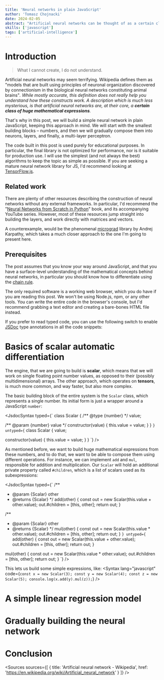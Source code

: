 ```yaml
---
title: 'Neural networks in plain JavaScript'
author: 'Tomasz Chojnacki'
date: 2024-02-05
abstract: "Artificial neural networks can be thought of as a certain class of huge mathematical expressions. This thought is explored in this post, where we build a simple multi-layer perceptron in plain JavaScript, using a custom scalar automatic differentiation engine."
skills: ['javascript']
tags: ['artificial-intelligence']
---
```


# Introduction

> What I cannot create, I do not understand.

Artificial neural networks may seem terrifying. Wikipedia defines them as "models that are built
using principles of neuronal organization discovered by connectionism in the biological neural
networks constituting animal brains"<Cite ordinal={1} />. While mostly accurate, this definition does not
really help you understand how these constructs work. A description which is much less mysterious, is that
artificial neural networks are, at their core, a **certain class of huge mathematical expressions**.

That's why in this post, we will build a simple neural network in plain JavaScript, keeping this
approach in mind. We will start with the smallest building blocks &ndash; numbers, and then we will
gradually compose them into neurons, layers, and finally, a multi-layer perceptron.

The code built in this post is used purely for educational purposes. In particular, the final library
is not optimized for performance, nor is it suitable for production use. I will use the simplest (and
not always the best) algorithms to keep the topic as simple as possible. If you are seeking a mature
neural network library for JS, I'd recommend looking at [TensorFlow.js](https://www.tensorflow.org/js).

## Related work

There are plenty of other resources describing the construction of neural networks without any external
frameworks. In particular, I'd recommend the "[Neural Networks from Scratch in Python](https://nnfs.io)"
book, and its accompanying YouTube series. However, most of these resources jump straight into
building the layers, and work directly with matrices and vectors.

A counterexample, would be the phenomenal [micrograd](https://github.com/karpathy/micrograd) library
by Andrej Karpathy, which takes a much closer approach to the one I'm going to present here.

## Prerequisites

The post assumes that you know your way around JavaScript, and that you have a surface-level
understanding of the mathematical concepts behind neural networks, in particular you should know
how to differentiate using the [chain rule](https://en.wikipedia.org/wiki/Chain_rule).

The only required software is a working web browser, which you do have if you are reading this post.
We won't be using Node.js, npm, or any other tools. You can write the entire code in the browser's
console, but I'd recommend grabbing a text editor and creating a bare-bones HTML file instead.

If you prefer to read typed code, you can use the following switch to enable
[JSDoc](https://jsdoc.app) type annotations in all the code snippets:
<JsdocSwitch client:idle />

# Basics of scalar automatic differentiation

The engine, that we are going to build is **scalar**, which means that we will work on single floating
point number values, as opposed to their (possibly multidimensional) arrays. The other approach, which
operates on **tensors**, is much more common, and way faster, but also more complex.

The basic building block of the entire system is the `Scalar` class, which represents a single number.
Its initial form is just a wrapper around a JavaScript `number`:

<JsdocSyntax typed={`
class Scalar {
  /** @type {number} */
  value;

  /** @param {number} value */
  constructor(value) {
    this.value = value;
  }
}
`} untyped={`
class Scalar {
  value;

  constructor(value) {
    this.value = value;
  }
}
`} />

As mentioned before, we want to build huge mathematical expressions from these numbers, and to do that,
we want to be able to compose them using different operations. For instance, we can implement
`add` and `mul`, responsible for addition and multiplication. Our `Scalar` will hold an additional
private property called `#children`, which is a list of scalars used as its subexpressions:

<JsdocSyntax typed={`
/**
 * @param {Scalar} other
 * @returns {Scalar}
 */
add(other) {
  const out = new Scalar(this.value + other.value);
  out.#children = [this, other];
  return out;
}

/**
 * @param {Scalar} other
 * @returns {Scalar}
 */
mul(other) {
  const out = new Scalar(this.value * other.value);
  out.#children = [this, other];
  return out;
}
`} untyped={`
add(other) {
  const out = new Scalar(this.value + other.value);
  out.#children = [this, other];
  return out;
}

mul(other) {
  const out = new Scalar(this.value * other.value);
  out.#children = [this, other];
  return out;
}
`} />

This lets us build some simple expressions, like:
<Syntax lang="javascript" code={`
const x = new Scalar(3);
const y = new Scalar(4);
const z = new Scalar(5);
console.log(x.add(y).mul(z));
`} />

<SimpleScalarExample client:idle />

# A simple linear regression model

# Gradually building the neural network

# Conclusion

<Sources sources={[
  { title: 'Artificial neural network - Wikipedia', href: 'https://en.wikipedia.org/wiki/Artificial_neural_network' }
]} />
